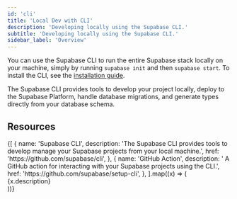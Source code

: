 ```yaml
---
id: 'cli'
title: 'Local Dev with CLI'
description: 'Developing locally using the Supabase CLI.'
subtitle: 'Developing locally using the Supabase CLI.'
sidebar_label: 'Overview'
---
```

You can use the Supabase CLI to run the entire Supabase stack locally on your machine, simply by running `supabase init` and then `supabase start`. To install the CLI, see the [installation guide](/docs/guides/cli/getting-started#installing-the-supabase-cli).

The Supabase CLI provides tools to develop your project locally, deploy to the Supabase Platform, handle database migrations, and generate types directly from your database schema.

## Resources

<div className="grid md:grid-cols-12 gap-4 not-prose">
  {[
    {
      name: 'Supabase CLI',
      description:
        'The Supabase CLI provides tools to develop manage your Supabase projects from your local machine.',
      href: 'https://github.com/supabase/cli',
    },
    {
      name: 'GitHub Action',
      description: ' A GitHub action for interacting with your Supabase projects using the CLI.',
      href: 'https://github.com/supabase/setup-cli',
    },
  ].map((x) => (
    <div className="col-span-6" key={x.href}>
      <Link href={x.href} passHref>
        <GlassPanel icon={'/docs/img/icons/github-icon'} hasLightIcon={true} title={x.name}>
          {x.description}
        </GlassPanel>
      </Link>
    </div>
  ))}
</div>
